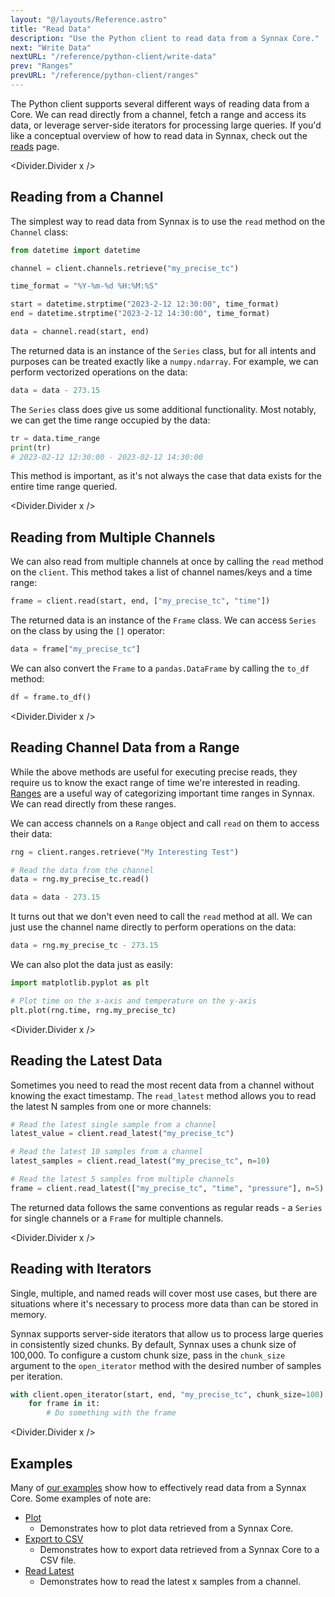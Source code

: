 ```yaml
---
layout: "@/layouts/Reference.astro"
title: "Read Data"
description: "Use the Python client to read data from a Synnax Core."
next: "Write Data"
nextURL: "/reference/python-client/write-data"
prev: "Ranges"
prevURL: "/reference/python-client/ranges"
---
```



The Python client supports several different ways of reading data from a Core. We can
read directly from a channel, fetch a range and access its data, or leverage server-side
iterators for processing large queries. If you'd like a conceptual overview of how to
read data in Synnax, check out the [reads](/reference/concepts/reads) page.

<Divider.Divider x />

## Reading from a Channel

The simplest way to read data from Synnax is to use the `read` method on the `Channel`
class:

```python
from datetime import datetime

channel = client.channels.retrieve("my_precise_tc")

time_format = "%Y-%m-%d %H:%M:%S"

start = datetime.strptime("2023-2-12 12:30:00", time_format)
end = datetime.strptime("2023-2-12 14:30:00", time_format)

data = channel.read(start, end)
```

The returned data is an instance of the `Series` class, but for all intents and purposes
can be treated exactly like a `numpy.ndarray`. For example, we can perform vectorized
operations on the data:

```python
data = data - 273.15
```

The `Series` class does give us some additional functionality. Most notably, we can get
the time range occupied by the data:

```python
tr = data.time_range
print(tr)
# 2023-02-12 12:30:00 - 2023-02-12 14:30:00
```

This method is important, as it's not always the case that data exists for the entire
time range queried.

<Divider.Divider x />

## Reading from Multiple Channels

We can also read from multiple channels at once by calling the `read` method on the
`client`. This method takes a list of channel names/keys and a time range:

```python
frame = client.read(start, end, ["my_precise_tc", "time"])
```

The returned data is an instance of the `Frame` class. We can access `Series` on the
class by using the `[]` operator:

```python
data = frame["my_precise_tc"]
```

We can also convert the `Frame` to a `pandas.DataFrame` by calling the `to_df` method:

```python
df = frame.to_df()
```

<Divider.Divider x />

## Reading Channel Data from a Range

While the above methods are useful for executing precise reads, they require us to know
the exact range of time we're interested in reading.
[Ranges](/reference/python-client/ranges) are a useful way of categorizing important
time ranges in Synnax. We can read directly from these ranges.

We can access channels on a `Range` object and call `read` on them to access their data:

```python
rng = client.ranges.retrieve("My Interesting Test")

# Read the data from the channel
data = rng.my_precise_tc.read()

data = data - 273.15
```

It turns out that we don't even need to call the `read` method at all. We can just use
the channel name directly to perform operations on the data:

```python
data = rng.my_precise_tc - 273.15
```

We can also plot the data just as easily:

```python
import matplotlib.pyplot as plt

# Plot time on the x-axis and temperature on the y-axis
plt.plot(rng.time, rng.my_precise_tc)
```

<Divider.Divider x />

## Reading the Latest Data

Sometimes you need to read the most recent data from a channel without knowing the exact
timestamp. The `read_latest` method allows you to read the latest N samples from one or
more channels:

```python
# Read the latest single sample from a channel
latest_value = client.read_latest("my_precise_tc")

# Read the latest 10 samples from a channel
latest_samples = client.read_latest("my_precise_tc", n=10)

# Read the latest 5 samples from multiple channels
frame = client.read_latest(["my_precise_tc", "time", "pressure"], n=5)
```

The returned data follows the same conventions as regular reads - a `Series` for single
channels or a `Frame` for multiple channels.

<Divider.Divider x />

## Reading with Iterators

Single, multiple, and named reads will cover most use cases, but there are situations
where it's necessary to process more data than can be stored in memory.

Synnax supports server-side iterators that allow us to process large queries in
consistently sized chunks. By default, Synnax uses a chunk size of 100,000. To configure
a custom chunk size, pass in the `chunk_size` argument to the `open_iterator` method
with the desired number of samples per iteration.

```python
with client.open_iterator(start, end, "my_precise_tc", chunk_size=100) as it:
    for frame in it:
        # Do something with the frame
```

<Divider.Divider x />

## Examples

Many of [our examples](/reference/python-client/examples) show how to effectively read
data from a Synnax Core. Some examples of note are:

- [Plot](https://github.com/synnaxlabs/synnax/tree/main/client/py/examples/plot.py)
  - Demonstrates how to plot data retrieved from a Synnax Core.
- [Export to CSV](https://github.com/synnaxlabs/synnax/tree/main/client/py/examples/export_to_csv.py)
  - Demonstrates how to export data retrieved from a Synnax Core to a CSV file.
- [Read Latest](https://github.com/synnaxlabs/synnax/tree/main/client/py/examples/read_latest.py)
  - Demonstrates how to read the latest x samples from a channel.
